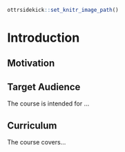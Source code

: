 
```r
ottrsidekick::set_knitr_image_path()
```

# Introduction


## Motivation


## Target Audience  

The course is intended for ...

## Curriculum  

The course covers...
